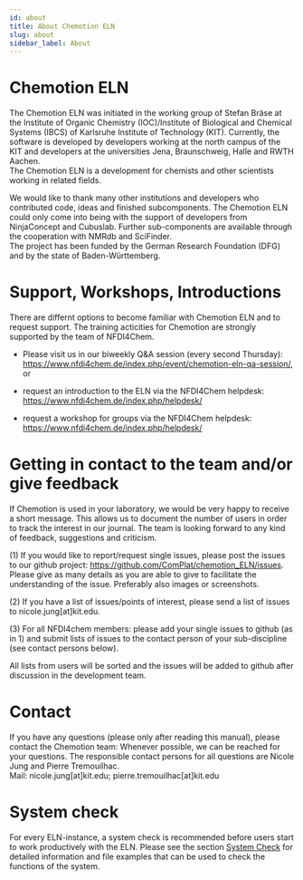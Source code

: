 ```yaml
---
id: about
title: About Chemotion ELN
slug: about
sidebar_label: About
---
```


# Chemotion ELN
The Chemotion ELN was initiated in the working group of Stefan Bräse at the Institute of Organic Chemistry (IOC)/Institute of Biological and Chemical Systems (IBCS) of Karlsruhe Institute of Technology (KIT). Currently, the software is developed by developers working at the north campus of the KIT and developers at the universities Jena, Braunschweig, Halle and RWTH Aachen.   
The Chemotion ELN is a development for chemists and other scientists working in related fields. 

We would like to thank many other institutions and developers who contributed code, ideas and finished subcomponents. The Chemotion ELN could only come into being with the support of developers from NinjaConcept and Cubuslab. Further sub-components are available through the cooperation with NMRdb and SciFinder.  
The project has been funded by the German Research Foundation (DFG) and by the state of Baden-Württemberg. 

# Support, Workshops, Introductions
There are differnt options to become familiar with Chemotion ELN and to request support. The training acticities for Chemotion are strongly supported by the team of NFDI4Chem.

- Please visit us in our biweekly Q&A session (every second Thursday): https://www.nfdi4chem.de/index.php/event/chemotion-eln-qa-session/, or 

- request an introduction to the ELN via the NFDI4Chem helpdesk: https://www.nfdi4chem.de/index.php/helpdesk/

- request a workshop for groups via the NFDI4Chem helpdesk: https://www.nfdi4chem.de/index.php/helpdesk/

# Getting in contact to the team and/or give feedback

If Chemotion is used in your laboratory, we would be very happy to receive a short message. This allows us to document the number of users in order to track the interest in our journal. 
The team is looking forward to any kind of feedback, suggestions and criticism. 

(1) If you would like to report/request single issues, please post the issues to our github project: https://github.com/ComPlat/chemotion_ELN/issues. Please give as many details as you are able to give to facilitate the understanding of the issue. Preferably also images or screenshots. 

(2) If you have a list of issues/points of interest, please send a list of issues to nicole.jung[at]kit.edu.

(3) For all NFDI4chem members: please add your single issues to github (as in 1) and submit lists of issues to the contact person of your sub-discipline (see contact persons below). 

All lists from users will be sorted and the issues will be added to github after discussion in the development team. 

# Contact
If you have any questions (please only after reading this manual), please contact the Chemotion team: 
Whenever possible, we can be reached for your questions. 
The responsible contact persons for all questions are Nicole Jung and Pierre Tremouilhac.  
Mail: nicole.jung[at]kit.edu; pierre.tremouilhac[at]kit.edu

# System check
For every ELN-instance, a system check is recommended before users start to work productively with the ELN. Please see the section [System Check](system_check) for detailed information and file examples that can be used to check the functions of the system.
